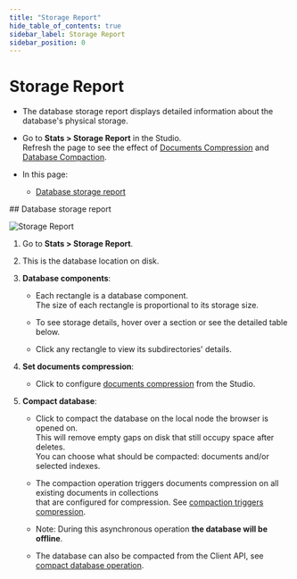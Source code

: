 ```yaml
---
title: "Storage Report"
hide_table_of_contents: true
sidebar_label: Storage Report
sidebar_position: 0
---
```



# Storage Report
<Admonition type="note" title="Note">

* The database storage report displays detailed information about the database's physical storage.  

* Go to __Stats &gt; Storage Report__ in the Studio.  
  Refresh the page to see the effect of [Documents Compression](../../../server/storage/documents-compression.mdx) and [Database Compaction](../../../client-api/operations/server-wide/compact-database.mdx).

* In this page:  
  * [Database storage report](../../../studio/database/stats/storage-report.mdx#database-storage-report)  

</Admonition>
## Database storage report

![Storage Report](./assets/storage-report.png)

1. Go to __Stats &gt; Storage Report__.  

2. This is the database location on disk.  

3. __Database components__:  

   * Each rectangle is a database component.  
     The size of each rectangle is proportional to its storage size.  
   
   * To see storage details, hover over a section or see the detailed table below.

   * Click any rectangle to view its subdirectories' details.

4. __Set documents compression__:
   
   * Click to configure [documents compression](../../../studio/database/settings/documents-compression.mdx) from the Studio.  

5. __Compact database__:  

   * Click to compact the database on the local node the browser is opened on.  
     This will remove empty gaps on disk that still occupy space after deletes.  
     You can choose what should be compacted: documents and/or selected indexes.  

   * The compaction operation triggers documents compression on all existing documents in collections  
     that are configured for compression. See [compaction triggers compression](../../../client-api/operations/server-wide/compact-database.mdx#compaction-triggers-compression).  
   
   * Note: During this asynchronous operation __the database will be offline__.
 
   * The database can also be compacted from the Client API, see [compact database operation](../../../client-api/operations/server-wide/compact-database.mdx). 



